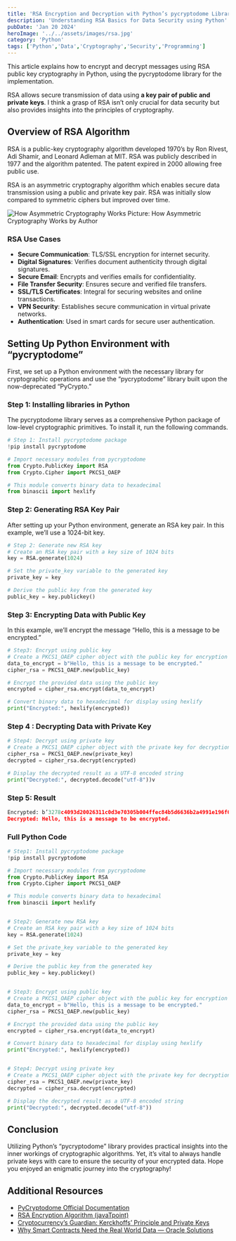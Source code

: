 ```yaml
---
title: 'RSA Encryption and Decryption with Python’s pycryptodome Library'
description: 'Understanding RSA Basics for Data Security using Python'
pubDate: 'Jan 20 2024'
heroImage: '../../assets/images/rsa.jpg'
category: 'Python'
tags: ['Python','Data','Cryptography','Security','Programming']
---
```

This article explains how to encrypt and decrypt messages using RSA public key cryptography in Python, using the pycryptodome library for the implementation.

RSA allows secure transmission of data using **a key pair of public and private keys**. I think a grasp of RSA isn’t only crucial for data security but also provides insights into the principles of cryptography.

## Overview of RSA Algorithm

RSA is a public-key cryptography algorithm developed 1970’s by Ron Rivest, Adi Shamir, and Leonard Adleman at MIT. RSA was publicly described in 1977 and the algorithm patented. The patent expired in 2000 allowing free public use.

RSA is an asymmetric cryptography algorithm which enables secure data transmission using a public and private key pair. RSA was initially slow compared to symmetric ciphers but improved over time.

![How Asymmetric Cryptography Works](../../assets/images/asymmetric_cryptography.png)
Picture: How Asymmetric Cryptography Works by Author

### RSA Use Cases

- **Secure Communication**: TLS/SSL encryption for internet security.
- **Digital Signatures**: Verifies document authenticity through digital signatures.
- **Secure Email**: Encrypts and verifies emails for confidentiality.
- **File Transfer Security**: Ensures secure and verified file transfers.
- **SSL/TLS Certificates**: Integral for securing websites and online transactions.
- **VPN Security**: Establishes secure communication in virtual private networks.
- **Authentication**: Used in smart cards for secure user authentication.

## Setting Up Python Environment with “pycryptodome”
First, we set up a Python environment with the necessary library for cryptographic operations and use the “pycryptodome” library built upon the now-deprecated “PyCrypto.”

### Step 1: Installing libraries in Python
The pycryptodome library serves as a comprehensive Python package of low-level cryptographic primitives. To install it, run the following commands.

```python
# Step 1: Install pycryptodome package
!pip install pycryptodome

# Import necessary modules from pycryptodome
from Crypto.PublicKey import RSA
from Crypto.Cipher import PKCS1_OAEP

# This module converts binary data to hexadecimal
from binascii import hexlify
```

### Step 2: Generating RSA Key Pair
After setting up your Python environment, generate an RSA key pair. In this example, we’ll use a 1024-bit key.

```python
# Step 2: Generate new RSA key
# Create an RSA key pair with a key size of 1024 bits
key = RSA.generate(1024)

# Set the private_key variable to the generated key
private_key = key

# Derive the public key from the generated key
public_key = key.publickey()
```

### Step 3: Encrypting Data with Public Key
In this example, we’ll encrypt the message “Hello, this is a message to be encrypted.”

```python
# Step3: Encrypt using public key
# Create a PKCS1_OAEP cipher object with the public key for encryption
data_to_encrypt = b"Hello, this is a message to be encrypted."
cipher_rsa = PKCS1_OAEP.new(public_key)

# Encrypt the provided data using the public key
encrypted = cipher_rsa.encrypt(data_to_encrypt)

# Convert binary data to hexadecimal for display using hexlify
print("Encrypted:", hexlify(encrypted))
```

### Step 4 : Decrypting Data with Private Key

```python
# Step4: Decrypt using private key
# Create a PKCS1_OAEP cipher object with the private key for decryption
cipher_rsa = PKCS1_OAEP.new(private_key)
decrypted = cipher_rsa.decrypt(encrypted)

# Display the decrypted result as a UTF-8 encoded string
print("Decrypted:", decrypted.decode("utf-8"))v

```
### Step 5: Result

```python
Encrypted: b’3278c4093d20026311c0d3e70305b004ffec84b5d6636b2a4991e196f0065c946083d15f1c304f37b48c8b0ea7fe56fe3327150af555e8e903a13c7c797545d9ddd358c2d581f9070a98ad5bd8a4a6a725103346b53ba927f74e6730a62c38a4cb566f04c428a30a82d983f55358b4e201db9ce78741bf2de0d575e5ba248fc8'
Decrypted: Hello, this is a message to be encrypted.
```

### Full Python Code
```python
# Step1: Install pycryptodome package
!pip install pycryptodome

# Import necessary modules from pycryptodome
from Crypto.PublicKey import RSA
from Crypto.Cipher import PKCS1_OAEP

# This module converts binary data to hexadecimal
from binascii import hexlify


# Step2: Generate new RSA key
# Create an RSA key pair with a key size of 1024 bits
key = RSA.generate(1024)

# Set the private_key variable to the generated key
private_key = key

# Derive the public key from the generated key
public_key = key.publickey()


# Step3: Encrypt using public key
# Create a PKCS1_OAEP cipher object with the public key for encryption
data_to_encrypt = b"Hello, this is a message to be encrypted."
cipher_rsa = PKCS1_OAEP.new(public_key)

# Encrypt the provided data using the public key
encrypted = cipher_rsa.encrypt(data_to_encrypt)

# Convert binary data to hexadecimal for display using hexlify
print("Encrypted:", hexlify(encrypted))


# Step4: Decrypt using private key
# Create a PKCS1_OAEP cipher object with the private key for decryption
cipher_rsa = PKCS1_OAEP.new(private_key)
decrypted = cipher_rsa.decrypt(encrypted)

# Display the decrypted result as a UTF-8 encoded string
print("Decrypted:", decrypted.decode("utf-8"))
```
## Conclusion

Utilizing Python’s “pycryptodome” library provides practical insights into the inner workings of cryptographic algorithms. Yet, it’s vital to always handle private keys with care to ensure the security of your encrypted data. Hope you enjoyed an enigmatic journey into the cryptography!

## Additional Resources

- [PyCryptodome Official Documentation](https://pycryptodome.readthedocs.io/en/latest/)
- [RSA Encryption Algorithm (javaTpoint)](https://www.javatpoint.com/rsa-encryption-algorithm)
- [Cryptocurrency’s Guardian: Kerckhoffs’ Principle and Private Keys](https://medium.com/coinmonks/cryptocurrencys-guardian-kerckhoffs-principle-1f5a1d13b60e)
- [Why Smart Contracts Need the Real World Data — Oracle Solutions](https://medium.com/coinmonks/why-smart-contracts-needs-the-real-world-data-oracle-solutions-affba6d79742)
